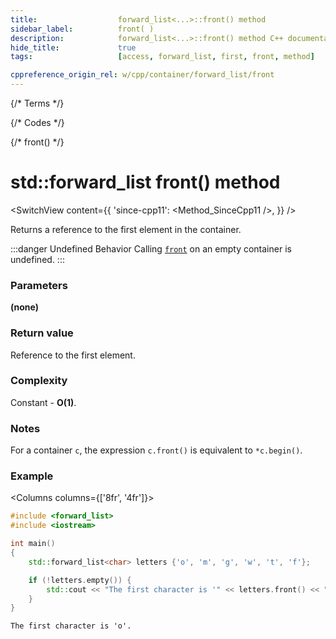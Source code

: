 ```yaml
---
title:					forward_list<...>::front() method
sidebar_label:			front( )
description:			forward_list<...>::front() method C++ documentation
hide_title:				true
tags:					[access, forward_list, first, front, method]

cppreference_origin_rel: w/cpp/container/forward_list/front
---
```



{/* Terms */}

{/* Codes */}

{/* front() */}

# std::forward_list front() method

<SwitchView content={{
	'since-cpp11': <Method_SinceCpp11 />,
}} />

Returns a <Tooltip title={Term_ContAlias_Reference}>reference</Tooltip> to the first element in the container.

:::danger Undefined Behavior
Calling [`front`](#) on an empty container is <Tooltip title={Term_UndefinedBehaviour}>undefined</Tooltip>.
:::

### Parameters

**(none)**

### Return value

Reference to the first element.

### Complexity

Constant - **O(1)**.

### Notes

For a container `c`, the expression `c.front()` is equivalent to `*c.begin()`.

### Example

<Columns columns={['8fr', '4fr']}>
<div>

```cpp title='Main.cpp' showLineNumbers
#include <forward_list>
#include <iostream>

int main()
{
    std::forward_list<char> letters {'o', 'm', 'g', 'w', 't', 'f'};

    if (!letters.empty()) {
        std::cout << "The first character is '" << letters.front() << "'.\n";
    }
}
```

</div>
<div>

```plaintext title="Output"
The first character is 'o'.
```

</div>
</Columns>
